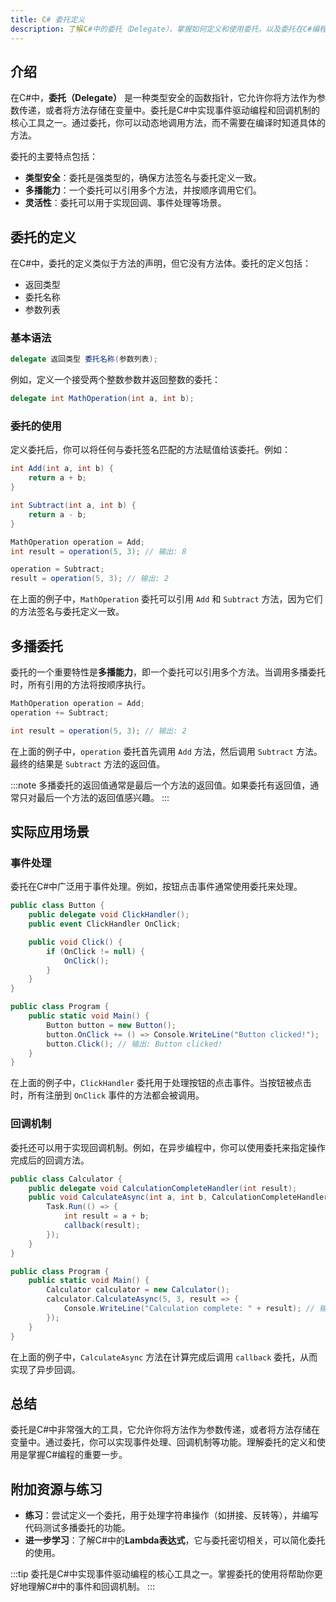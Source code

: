 ```yaml
---
title: C# 委托定义
description: 了解C#中的委托（Delegate），掌握如何定义和使用委托，以及委托在C#编程中的实际应用场景。
---
```


## 介绍

在C#中，**委托（Delegate）** 是一种类型安全的函数指针，它允许你将方法作为参数传递，或者将方法存储在变量中。委托是C#中实现事件驱动编程和回调机制的核心工具之一。通过委托，你可以动态地调用方法，而不需要在编译时知道具体的方法。

委托的主要特点包括：
- **类型安全**：委托是强类型的，确保方法签名与委托定义一致。
- **多播能力**：一个委托可以引用多个方法，并按顺序调用它们。
- **灵活性**：委托可以用于实现回调、事件处理等场景。

## 委托的定义

在C#中，委托的定义类似于方法的声明，但它没有方法体。委托的定义包括：
- 返回类型
- 委托名称
- 参数列表

### 基本语法

```csharp
delegate 返回类型 委托名称(参数列表);
```

例如，定义一个接受两个整数参数并返回整数的委托：

```csharp
delegate int MathOperation(int a, int b);
```

### 委托的使用

定义委托后，你可以将任何与委托签名匹配的方法赋值给该委托。例如：

```csharp
int Add(int a, int b) {
    return a + b;
}

int Subtract(int a, int b) {
    return a - b;
}

MathOperation operation = Add;
int result = operation(5, 3); // 输出: 8

operation = Subtract;
result = operation(5, 3); // 输出: 2
```

在上面的例子中，`MathOperation` 委托可以引用 `Add` 和 `Subtract` 方法，因为它们的方法签名与委托定义一致。

## 多播委托

委托的一个重要特性是**多播能力**，即一个委托可以引用多个方法。当调用多播委托时，所有引用的方法将按顺序执行。

```csharp
MathOperation operation = Add;
operation += Subtract;

int result = operation(5, 3); // 输出: 2
```

在上面的例子中，`operation` 委托首先调用 `Add` 方法，然后调用 `Subtract` 方法。最终的结果是 `Subtract` 方法的返回值。

:::note
多播委托的返回值通常是最后一个方法的返回值。如果委托有返回值，通常只对最后一个方法的返回值感兴趣。
:::

## 实际应用场景

### 事件处理

委托在C#中广泛用于事件处理。例如，按钮点击事件通常使用委托来处理。

```csharp
public class Button {
    public delegate void ClickHandler();
    public event ClickHandler OnClick;

    public void Click() {
        if (OnClick != null) {
            OnClick();
        }
    }
}

public class Program {
    public static void Main() {
        Button button = new Button();
        button.OnClick += () => Console.WriteLine("Button clicked!");
        button.Click(); // 输出: Button clicked!
    }
}
```

在上面的例子中，`ClickHandler` 委托用于处理按钮的点击事件。当按钮被点击时，所有注册到 `OnClick` 事件的方法都会被调用。

### 回调机制

委托还可以用于实现回调机制。例如，在异步编程中，你可以使用委托来指定操作完成后的回调方法。

```csharp
public class Calculator {
    public delegate void CalculationCompleteHandler(int result);
    public void CalculateAsync(int a, int b, CalculationCompleteHandler callback) {
        Task.Run(() => {
            int result = a + b;
            callback(result);
        });
    }
}

public class Program {
    public static void Main() {
        Calculator calculator = new Calculator();
        calculator.CalculateAsync(5, 3, result => {
            Console.WriteLine("Calculation complete: " + result); // 输出: Calculation complete: 8
        });
    }
}
```

在上面的例子中，`CalculateAsync` 方法在计算完成后调用 `callback` 委托，从而实现了异步回调。

## 总结

委托是C#中非常强大的工具，它允许你将方法作为参数传递，或者将方法存储在变量中。通过委托，你可以实现事件处理、回调机制等功能。理解委托的定义和使用是掌握C#编程的重要一步。

## 附加资源与练习

- **练习**：尝试定义一个委托，用于处理字符串操作（如拼接、反转等），并编写代码测试多播委托的功能。
- **进一步学习**：了解C#中的**Lambda表达式**，它与委托密切相关，可以简化委托的使用。

:::tip
委托是C#中实现事件驱动编程的核心工具之一。掌握委托的使用将帮助你更好地理解C#中的事件和回调机制。
:::